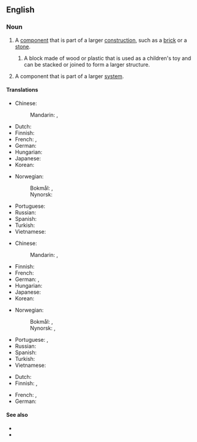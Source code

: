 ==English==

===Noun===
{{en-noun}}

# {{lb|en|literally}} A [[component]] that is part of a larger [[construction]], such as a [[brick]] or a [[stone]].
## A block made of wood or plastic that is used as a children's toy and can be stacked or joined to form a larger structure.
# {{lb|en|figuratively}} A component that is part of a larger [[system]].
#: {{uxi|en|Words are the '''building blocks''' of a language.}}
#: {{uxi|en|Cells are the '''building blocks''' of life.}}

====Translations====
{{trans-top|component that is part of a larger construction}}
* Chinese:
*: Mandarin: {{t+|cmn|基礎|sc=Hani}}, {{t+|cmn|基础|tr=jīchǔ|sc=Hani}}
* Dutch: {{t+|nl|bouwsteen|m}}
* Finnish: {{t|fi|rakennusosa}}
* French: {{t+|fr|brique|f}}, {{t|fr|bloc de construction|m}}
* German: {{t+|de|Baustein|m}}
* Hungarian: {{t+|hu|építőkő}}
* Japanese: {{t-needed|ja}}
* Korean: {{t-needed|ko}}
{{trans-mid}}
* Norwegian:
*: Bokmål: {{t|nb|byggeblokk|m|f}}, {{t|nb|byggestein|m}}
*: Nynorsk: {{t|nn|byggestein|m}}
* Portuguese: {{t|pt|bloco de construção}}
* Russian: {{t|ru|строи́тельный блок|m}}
* Spanish: {{t-needed|es}}
* Turkish: {{t+|tr|yapı taşı}}
* Vietnamese: {{t-needed|vi}}
{{trans-bottom}}

{{trans-top|block made of wood or plastic that is used as a children's toy}}
* Chinese:
*: Mandarin: {{t+|cmn|積木|sc=Hani}}, {{t+|cmn|积木|tr=jīmù|sc=Hani}}
* Finnish: {{t|fi|rakennuspalikka}}
* French: {{t+|fr|cube|m}}
* German: {{t+|de|Bauklotz|m}}, {{t|de|Spielbaustein|m}}
* Hungarian: {{t+|hu|építőkocka}}
* Japanese: {{t-needed|ja}}
* Korean: {{t-needed|ko}}
{{trans-mid}}
* Norwegian:
*: Bokmål: {{t|nb|byggeblokk|m|f}}, {{t|nb|byggekloss|m}}
*: Nynorsk: {{t|nn|byggjekloss|m}}, {{t|nn|byggekloss|m}}
* Portuguese: {{t|pt|bloco de construção|m}}, {{t|pt|bloco de montar|m}}
* Russian: {{t+|ru|ку́бик|m}}
* Spanish: {{t-needed|es}}
* Turkish: {{t-check|tr|[[inşaat kutusu]] [[parçası]]}} {{attention|tr|2=was "[[inşaat kutusu]] [[parçası]]" - assumed sum-of-parts; if an idiom, remove the wikilinks to the individual words. see [[User:Kephir/gadgets/xte#Translation_fixing]]}}
* Vietnamese: {{t-needed|vi}}
{{trans-bottom}}

{{trans-top|(figuratively) component that is part of a larger system}}
* Dutch: {{t+|nl|bouwsteen|m}}
* Finnish: {{t|fi|rakennusosa}}, {{t|fi|rakennusosanen}} {{qualifier|usually in the partitive plural form}}
{{trans-mid}}
* French: {{t+|fr|composante|f}}, {{t+|fr|[[élément]] [[constitutif]]|m}}
* German: {{t+|de|Baustein|m}}
{{trans-bottom}}

====See also====
* {{l|en|stepping stone}}
* {{l|en|stumbling block}}